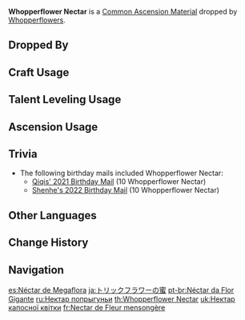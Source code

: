 {{Item Infobox
|id          = 112038
|image       = Item Whopperflower Nectar.png
|type        = Common Ascension Materials
|group       = Whopperflower Nectars
|group2      = General Enemy Drops
|invCategory = Character Development Items
|rarity      = 1
|description = Nectar extracted from the stamen of a Whopperflower that contains trace amounts of elemental energy. The taste of the nectar has a hint of Sweet Flower in it.
|source1     = Dropped by [[Whopperflowers]]
|source2     = Purchased from [[Paimon's Bargains]]
}}
'''Whopperflower Nectar''' is a [[Common Ascension Material]] dropped by [[Whopperflowers]].

==Dropped By==
{{Dropped By}}

==Craft Usage==
{{Craft Usage}}

==Talent Leveling Usage==
{{Talent Leveling Usage}}

==Ascension Usage==
{{Ascension Usage}}

==Trivia==
* The following birthday mails included Whopperflower Nectar:
** [[Birthday/Qiqi#Birthday.|Qiqis' 2021 Birthday Mail]] (10 Whopperflower Nectar)
** [[Birthday/Shenhe#Longevity...|Shenhe's 2022 Birthday Mail]] (10 Whopperflower Nectar)

==Other Languages==
{{Other Languages
|en      = Whopperflower Nectar
|zhs     = 骗骗花蜜
|zhs_rm  = Piànpiànhuā Mì
|zht     = 騙騙花蜜
|zht_rm  = Piànpiànhuā Mì
|zh_tl   = Trick-Trick Flower Nectar
|ja      = トリックフラワーの蜜
|ja_rm   = Torikku Furawaa no Mitsu
|ja_tl   = Trick Flower Nectar
|ko      = 구라구라 꽃꿀
|ko_rm   = Guragura Kkotkkul
|ko_tl   = Fakefake Nectar
|es      = Néctar de Megaflora
|es_tl   = 
|fr      = Nectar de Fleur mensongère
|fr_tl   = Deceitful Flower Nectar
|ru      = Нектар попрыгуньи
|ru_tl   = Hopper Flower Nectar
|th      = Whopperflower Nectar
|vi      = Mật Hoa Lừa Dối
|vi_tl   = 
|de      = Vaniloqua-Nektar
|de_tl   = Whopperflower Nectar
|de_note = The German name for [[Whopperflower]] is Vaniloqua.
|id      = Whopperflower Nectar
|pt      = Néctar da Flor Gigante
|pt_tl   = 
}}

==Change History==
{{Change History|1.0}}

==Navigation==
{{Development Item Navbox|type=Common Ascension Materials}}

[[es:Néctar de Megaflora]]
[[ja:トリックフラワーの蜜]]
[[pt-br:Néctar da Flor Gigante]]
[[ru:Нектар попрыгуньи]]
[[th:Whopperflower Nectar]]
[[uk:Нектар капосної квітки]]
[[fr:Nectar de Fleur mensongère]]